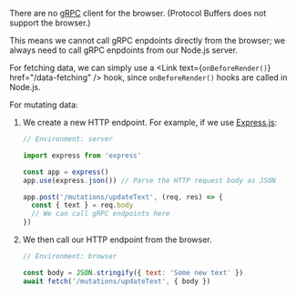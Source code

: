 
There are no [gRPC](https://github.com/grpc) client for the browser.
(Protocol Buffers does not support the browser.)

This means we cannot call gRPC enpdoints directly from the browser;
we always need to call gRPC enpdoints from our Node.js server.

For fetching data,
we can simply use a <Link text={<code>onBeforeRender()</code>} href="/data-fetching" /> hook,
since `onBeforeRender()` hooks are called in Node.js.

For mutating data:
1. We create a new HTTP endpoint. For example, if we use [Express.js](https://github.com/expressjs/express):
   ```js
   // Environment: server

   import express from 'express'

   const app = express()
   app.use(express.json()) // Parse the HTTP request body as JSON

   app.post('/mutations/updateText', (req, res) => {
     const { text } = req.body
     // We can call gRPC endpoints here
   })
   ```
2. We then call our HTTP endpoint from the browser.
   ```jsx
   // Environment: browser

   const body = JSON.stringify({ text: 'Some new text' })
   await fetch('/mutations/updateText', { body })
   ```

